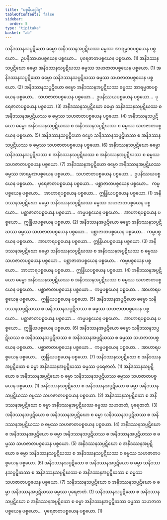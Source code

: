 ```yaml
---
title: "ပစ္စနီယုဒ္ဓါရ"
tableOfContents: false
sidebar:
  order: 5
type: "tipitaka"
basket: "ab"
---
```



<DynamicBreadcrumb />

<Division number="59">

<Paragraph number="3066">
သနိဒဿနသပ္ပဋိဃော ဓမ္မော အနိဒဿနအပ္ပဋိဃဿ ဓမ္မဿ အာရမ္မဏပစ္စယေန ပစ္စယော…  ဥပနိဿယပစ္စယေန ပစ္စယော…  ပုရေဇာတပစ္စယေန ပစ္စယော. (1)
</Paragraph>

<Paragraph number="3067">
အနိဒဿနသပ္ပဋိဃော ဓမ္မော အနိဒဿနသပ္ပဋိဃဿ ဓမ္မဿ သဟဇာတပစ္စယေန ပစ္စယော. (1)
</Paragraph>

<Paragraph number="3068">
အနိဒဿနသပ္ပဋိဃော ဓမ္မော သနိဒဿနသပ္ပဋိဃဿ ဓမ္မဿ သဟဇာတပစ္စယေန ပစ္စယော. (2)
</Paragraph>

<Paragraph number="3069">
အနိဒဿနသပ္ပဋိဃော ဓမ္မော အနိဒဿနအပ္ပဋိဃဿ ဓမ္မဿ အာရမ္မဏပစ္စယေန ပစ္စယော…  သဟဇာတပစ္စယေန ပစ္စယော…  ဥပနိဿယပစ္စယေန ပစ္စယော…  ပုရေဇာတပစ္စယေန ပစ္စယော. (3)
</Paragraph>

<Paragraph number="3070">
အနိဒဿနသပ္ပဋိဃော ဓမ္မော သနိဒဿနသပ္ပဋိဃဿ စ အနိဒဿနအပ္ပဋိဃဿ စ ဓမ္မဿ သဟဇာတပစ္စယေန ပစ္စယော. (4)
</Paragraph>

<Paragraph number="3071">
အနိဒဿနသပ္ပဋိဃော ဓမ္မော အနိဒဿနသပ္ပဋိဃဿ စ အနိဒဿနအပ္ပဋိဃဿ စ ဓမ္မဿ သဟဇာတပစ္စယေန ပစ္စယော. (5)
</Paragraph>

<Paragraph number="3072">
အနိဒဿနသပ္ပဋိဃော ဓမ္မော သနိဒဿနသပ္ပဋိဃဿ စ အနိဒဿနသပ္ပဋိဃဿ စ ဓမ္မဿ သဟဇာတပစ္စယေန ပစ္စယော. (6)
</Paragraph>

<Paragraph number="3073">
အနိဒဿနသပ္ပဋိဃော ဓမ္မော သနိဒဿနသပ္ပဋိဃဿ စ အနိဒဿနသပ္ပဋိဃဿ စ အနိဒဿနအပ္ပဋိဃဿ စ ဓမ္မဿ သဟဇာတပစ္စယေန ပစ္စယော. (7)
</Paragraph>

</Division>
<Division number="60">

<Paragraph number="3074">
အနိဒဿနအပ္ပဋိဃော ဓမ္မော အနိဒဿနအပ္ပဋိဃဿ ဓမ္မဿ အာရမ္မဏပစ္စယေန ပစ္စယော…  သဟဇာတပစ္စယေန ပစ္စယော…  ဥပနိဿယပစ္စယေန ပစ္စယော…  ပုရေဇာတပစ္စယေန ပစ္စယော…  ပစ္ဆာဇာတပစ္စယေန ပစ္စယော…  ကမ္မပစ္စယေန ပစ္စယော…  အာဟာရပစ္စယေန ပစ္စယော…  ဣန္ဒြိယပစ္စယေန ပစ္စယော. (1)
</Paragraph>

<Paragraph number="3075">
အနိဒဿနအပ္ပဋိဃော ဓမ္မော သနိဒဿနသပ္ပဋိဃဿ ဓမ္မဿ သဟဇာတပစ္စယေန ပစ္စယော…  ပစ္ဆာဇာတပစ္စယေန ပစ္စယော…  ကမ္မပစ္စယေန ပစ္စယော…  အာဟာရပစ္စယေန ပစ္စယော…  ဣန္ဒြိယပစ္စယေန ပစ္စယော. (2)
</Paragraph>

<Paragraph number="3076">
အနိဒဿနအပ္ပဋိဃော ဓမ္မော အနိဒဿနသပ္ပဋိဃဿ ဓမ္မဿ သဟဇာတပစ္စယေန ပစ္စယော…  ပစ္ဆာဇာတပစ္စယေန ပစ္စယော…  ကမ္မပစ္စယေန ပစ္စယော…  အာဟာရပစ္စယေန ပစ္စယော…  ဣန္ဒြိယပစ္စယေန ပစ္စယော. (3)
</Paragraph>

<Paragraph number="3077">
အနိဒဿနအပ္ပဋိဃော ဓမ္မော သနိဒဿနသပ္ပဋိဃဿ စ အနိဒဿနအပ္ပဋိဃဿ စ ဓမ္မဿ သဟဇာတပစ္စယေန ပစ္စယော…  ပစ္ဆာဇာတပစ္စယေန ပစ္စယော…  ကမ္မပစ္စယေန ပစ္စယော…  အာဟာရပစ္စယေန ပစ္စယော…  ဣန္ဒြိယပစ္စယေန ပစ္စယော. (4)
</Paragraph>

<Paragraph number="3078">
အနိဒဿနအပ္ပဋိဃော ဓမ္မော အနိဒဿနသပ္ပဋိဃဿ စ အနိဒဿနအပ္ပဋိဃဿ စ ဓမ္မဿ သဟဇာတပစ္စယေန ပစ္စယော…  ပစ္ဆာဇာတပစ္စယေန ပစ္စယော…  ကမ္မပစ္စယေန ပစ္စယော…  အာဟာရပစ္စယေန ပစ္စယော…  ဣန္ဒြိယပစ္စယေန ပစ္စယော. (5)
</Paragraph>

<Paragraph number="3079">
အနိဒဿနအပ္ပဋိဃော ဓမ္မော သနိဒဿနသပ္ပဋိဃဿ စ အနိဒဿနသပ္ပဋိဃဿ စ ဓမ္မဿ သဟဇာတပစ္စယေန ပစ္စယော…  ပစ္ဆာဇာတပစ္စယေန ပစ္စယော…  ကမ္မပစ္စယေန ပစ္စယော…  အာဟာရပစ္စယေန ပစ္စယော…  ဣန္ဒြိယပစ္စယေန ပစ္စယော. (6)
</Paragraph>

<Paragraph number="3080">
အနိဒဿနအပ္ပဋိဃော ဓမ္မော သနိဒဿနသပ္ပဋိဃဿ စ အနိဒဿနသပ္ပဋိဃဿ စ အနိဒဿနအပ္ပဋိဃဿ စ ဓမ္မဿ သဟဇာတပစ္စယေန ပစ္စယော…  ပစ္ဆာဇာတပစ္စယေန ပစ္စယော…  ကမ္မပစ္စယေန ပစ္စယော…  အာဟာရပစ္စယေန ပစ္စယော…  ဣန္ဒြိယပစ္စယေန ပစ္စယော. (7)
</Paragraph>

</Division>
<Division number="61">

<Paragraph number="3081">
သနိဒဿနသပ္ပဋိဃော စ အနိဒဿနအပ္ပဋိဃော စ ဓမ္မာ အနိဒဿနအပ္ပဋိဃဿ ဓမ္မဿ ပုရေဇာတံ. (1)
</Paragraph>

<Paragraph number="3082">
အနိဒဿနသပ္ပဋိဃော စ အနိဒဿနအပ္ပဋိဃော စ ဓမ္မာ သနိဒဿနသပ္ပဋိဃဿ ဓမ္မဿ သဟဇာတပစ္စယေန ပစ္စယော. (1)
</Paragraph>

<Paragraph number="3083">
အနိဒဿနသပ္ပဋိဃော စ အနိဒဿနအပ္ပဋိဃော စ ဓမ္မာ အနိဒဿနသပ္ပဋိဃဿ ဓမ္မဿ သဟဇာတပစ္စယေန ပစ္စယော. (2)
</Paragraph>

<Paragraph number="3084">
အနိဒဿနသပ္ပဋိဃော စ အနိဒဿနအပ္ပဋိဃော စ ဓမ္မာ အနိဒဿနအပ္ပဋိဃဿ ဓမ္မဿ သဟဇာတံ, ပုရေဇာတံ. (3)
</Paragraph>

<Paragraph number="3085">
အနိဒဿနသပ္ပဋိဃော စ အနိဒဿနအပ္ပဋိဃော စ ဓမ္မာ သနိဒဿနသပ္ပဋိဃဿ စ အနိဒဿနအပ္ပဋိဃဿ စ ဓမ္မဿ သဟဇာတပစ္စယေန ပစ္စယော. (4)
</Paragraph>

<Paragraph number="3086">
အနိဒဿနသပ္ပဋိဃော စ အနိဒဿနအပ္ပဋိဃော စ ဓမ္မာ အနိဒဿနသပ္ပဋိဃဿ စ အနိဒဿနအပ္ပဋိဃဿ စ ဓမ္မဿ သဟဇာတပစ္စယေန ပစ္စယော. (5)
</Paragraph>

<Paragraph number="3087">
အနိဒဿနသပ္ပဋိဃော စ အနိဒဿနအပ္ပဋိဃော စ ဓမ္မာ သနိဒဿနသပ္ပဋိဃဿ စ အနိဒဿနသပ္ပဋိဃဿ စ ဓမ္မဿ သဟဇာတပစ္စယေန ပစ္စယော. (6)
</Paragraph>

<Paragraph number="3088">
အနိဒဿနသပ္ပဋိဃော စ အနိဒဿနအပ္ပဋိဃော စ ဓမ္မာ သနိဒဿနသပ္ပဋိဃဿ စ အနိဒဿနသပ္ပဋိဃဿ စ အနိဒဿနအပ္ပဋိဃဿ စ ဓမ္မဿ သဟဇာတပစ္စယေန ပစ္စယော. (7)
</Paragraph>

</Division>
<Division number="62">

<Paragraph number="3089">
သနိဒဿနသပ္ပဋိဃော စ အနိဒဿနသပ္ပဋိဃော စ ဓမ္မာ အနိဒဿနအပ္ပဋိဃဿ ဓမ္မဿ ပုရေဇာတံ. (1)
</Paragraph>

<Paragraph number="3090">
သနိဒဿနသပ္ပဋိဃော စ အနိဒဿနသပ္ပဋိဃော စ အနိဒဿနအပ္ပဋိဃော စ ဓမ္မာ အနိဒဿနအပ္ပဋိဃဿ ဓမ္မဿ သဟဇာတပစ္စယေန ပစ္စယော…  ပုရေဇာတပစ္စယေန ပစ္စယော. (1)
</Paragraph>
</Division>